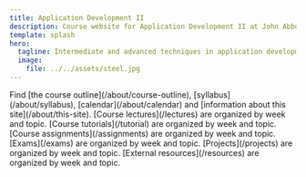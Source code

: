 ```yaml
---
title: Application Development II
description: Course website for Application Development II at John Abbott College, Fall 2023 semester.
template: splash
hero:
  tagline: Intermediate and advanced techniques in application development for Android.
  image:
    file: ../../assets/steel.jpg
---
```



<CardGrid stagger>
  <Card title="About" icon="information">
    Find [the course outline](/about/course-outline), [syllabus](/about/syllabus), [calendar](/about/calendar) and [information about this site](/about/this-site).
  </Card>
  <Card title="Lectures" icon="open-book">
    [Course lectures](/lectures) are organized by week and topic.
  </Card>
  <Card title="Tutorials" icon="puzzle">
    [Course tutorials](/tutorial) are organized by week and topic.
  </Card>
  <Card title="Assignments" icon="pen">
    [Course assignments](/assignments) are organized by week and topic.
  </Card>
  <Card title="Exams" icon="list-format">
    [Exams](/exams) are organized by week and topic.
  </Card>
  <Card title="Project" icon="rocket">
    [Projects](/projects) are organized by week and topic.
  </Card>
  <Card title="Resources" icon="open-book">
    [External resources](/resources) are organized by week and topic.
  </Card>
</CardGrid>
